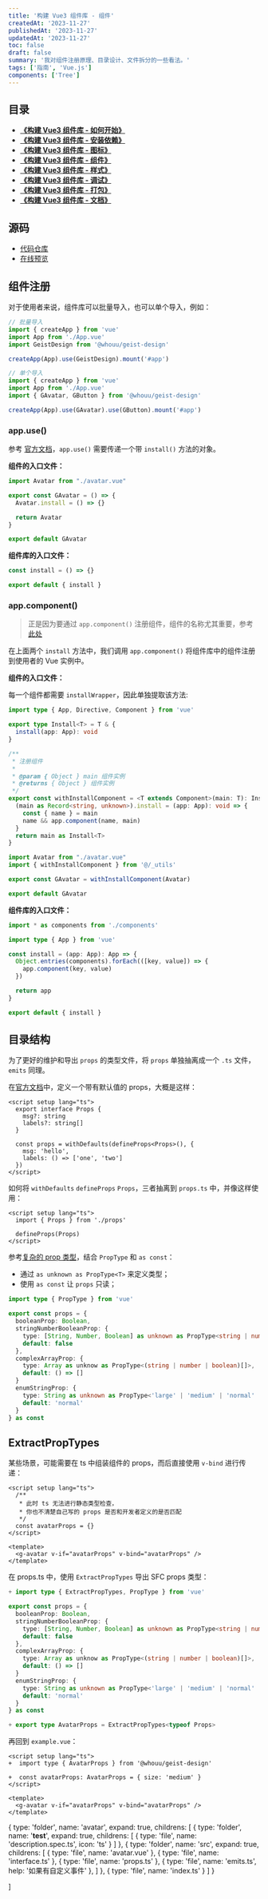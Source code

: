 ```yaml
---
title: '构建 Vue3 组件库 - 组件'
createdAt: '2023-11-27'
publishedAt: '2023-11-27'
updatedAt: '2023-11-27'
toc: false
draft: false
summary: '我对组件注册原理、目录设计、文件拆分的一些看法。'
tags: ['指南', 'Vue.js']
components: ['Tree']
---
```


## 目录

- [**《构建 Vue3 组件库 - 如何开始》**](/posts/setup-vue3-component-library/how-to-start)
- [**《构建 Vue3 组件库 - 安装依赖》**](/posts/setup-vue3-component-library/install-deps)
- [**《构建 Vue3 组件库 - 图标》**](/posts/setup-vue3-component-library/svg-icon)
- [**《构建 Vue3 组件库 - 组件》**](/posts/setup-vue3-component-library/sfc)
- [**《构建 Vue3 组件库 - 样式》**](/posts/setup-vue3-component-library/css)
- [**《构建 Vue3 组件库 - 调试》**](/posts/setup-vue3-component-library/debug)
- [**《构建 Vue3 组件库 - 打包》**](/posts/setup-vue3-component-library/build)
- [**《构建 Vue3 组件库 - 文档》**](/posts/setup-vue3-component-library/doc)

## 源码

- [代码仓库](https://github.com/passionzale/geist-design)
- [在线预览](https://geist-design.lovchun.com)

## 组件注册

对于使用者来说，组件库可以批量导入，也可以单个导入，例如：

```ts:main.ts
// 批量导入
import { createApp } from 'vue'
import App from './App.vue'
import GeistDesign from '@whouu/geist-design'

createApp(App).use(GeistDesign).mount('#app')

// 单个导入
import { createApp } from 'vue'
import App from './App.vue'
import { GAvatar, GButton } from '@whouu/geist-design'

createApp(App).use(GAvatar).use(GButton).mount('#app')
```

### app.use()

参考 [官方文档](https://cn.vuejs.org/api/application.html#app-use)，`app.use()` 需要传递一个带 `install()` 方法的对象。

**组件的入口文件：**

```ts:src/avatar/index.ts {4}
import Avatar from "./avatar.vue"

export const GAvatar = () => {
  Avatar.install = () => {}

  return Avatar
}

export default GAvatar
```

**组件库的入口文件：**

```ts:src/index.ts {1}
const install = () => {}

export default { install }
```

### app.component()

> 正是因为要通过 `app.component()` 注册组件，组件的名称尤其重要，参考 [此处](/posts/setup-vue3-component-library/install-deps#vue)

在上面两个 `install` 方法中，我们调用 `app.component()` 将组件库中的组件注册到使用者的 Vue 实例中。

**组件的入口文件：**

每一个组件都需要 `installWrapper`，因此单独提取该方法:

```ts:src/_utils/index.ts
import type { App, Directive, Component } from 'vue'

export type Install<T> = T & {
  install(app: App): void
}

/**
 * 注册组件
 *
 * @param { Object } main 组件实例
 * @returns { Object } 组件实例
 */
export const withInstallComponent = <T extends Component>(main: T): Install<T> => {
  (main as Record<string, unknown>).install = (app: App): void => {
    const { name } = main
    name && app.component(name, main)
  }
  return main as Install<T>
}
```

```ts:src/avatar/index.ts {4}
import Avatar from "./avatar.vue"
import { withInstallComponent } from '@/_utils'

export const GAvatar = withInstallComponent(Avatar)

export default GAvatar
```

**组件库的入口文件：**

```ts:src/index.ts {5-11}
import * as components from './components'

import type { App } from 'vue'

const install = (app: App): App => {
  Object.entries(components).forEach(([key, value]) => {
    app.component(key, value)
  })

  return app
}

export default { install }
```

## 目录结构

为了更好的维护和导出 `props` 的类型文件，将 `props` 单独抽离成一个 `.ts` 文件，`emits` 同理。

<Tree data={SFCStructure} />

在[官方文档](https://cn.vuejs.org/guide/typescript/composition-api.html#typing-component-props)中，定义一个带有默认值的 props，大概是这样：

```html:avatar.vue
<script setup lang="ts">
  export interface Props {
    msg?: string
    labels?: string[]
  }

  const props = withDefaults(defineProps<Props>(), {
    msg: 'hello',
    labels: () => ['one', 'two']
  })
</script>
```

如何将 `withDefaults` `defineProps` `Props`，三者抽离到 `props.ts` 中，并像这样使用：

```html:avatar.vue
<script setup lang="ts">
  import { Props } from './props'

  defineProps(Props)
</script>
```

参考[复杂的 prop 类型](https://cn.vuejs.org/guide/typescript/composition-api.html#complex-prop-types)，结合 `PropType` 和 `as const`：

- 通过 `as unknown as PropType<T>` 来定义类型；
- 使用 `as const` 让 `props` 只读；

```ts:props.ts
import type { PropType } from 'vue'

export const props = {
  booleanProp: Boolean,
  stringNumberBooleanProp: {
    type: [String, Number, Boolean] as unknown as PropType<string | number | boolean>,
    default: false
  },
  complexArrayProp: {
    type: Array as unknow as PropType<(string | number | boolean)[]>,
    default: () => []
  }
  enumStringProp: {
    type: String as unknown as PropType<'large' | 'medium' | 'normal' | 'small'>,
    default: 'normal'
  }
} as const
```

## ExtractPropTypes

某些场景，可能需要在 ts 中组装组件的 props，而后直接使用 `v-bind` 进行传递：

```html:example.vue
<script setup lang="ts">
  /**
   * 此时 ts 无法进行静态类型检查，
   * 你也不清楚自己写的 props 是否和开发者定义的是否匹配
   */
  const avatarProps = {}
</script>

<template>
  <g-avatar v-if="avatarProps" v-bind="avatarProps" />
</template>
```

在 props.ts 中，使用 `ExtractPropTypes` 导出 SFC props 类型：

```diff:props.ts
+ import type { ExtractPropTypes, PropType } from 'vue'

export const props = {
  booleanProp: Boolean,
  stringNumberBooleanProp: {
    type: [String, Number, Boolean] as unknown as PropType<string | number | boolean>,
    default: false
  },
  complexArrayProp: {
    type: Array as unknow as PropType<(string | number | boolean)[]>,
    default: () => []
  }
  enumStringProp: {
    type: String as unknown as PropType<'large' | 'medium' | 'normal' | 'small'>,
    default: 'normal'
  }
} as const

+ export type AvatarProps = ExtractPropTypes<typeof Props>
```

再回到 `example.vue`：

```diff:example.vue
<script setup lang="ts">
+  import type { AvatarProps } from '@whouu/geist-design'

+  const avatarProps: AvatarProps = { size: 'medium' }
</script>

<template>
  <g-avatar v-if="avatarProps" v-bind="avatarProps" />
</template>
```

  {
    type: 'folder',
    name: 'avatar',
    expand: true,
    childrens: [
      {
        type: 'folder',
        name: '__test__',
        expand: true,
        childrens: [
          { type: 'file', name: 'description.spec.ts', icon: 'ts' }
        ]
      },
      {
        type: 'folder',
        name: 'src',
        expand: true,
        childrens: [
          { type: 'file', name: 'avatar.vue' },
          { type: 'file', name: 'interface.ts' },
          { type: 'file', name: 'props.ts' },
          { type: 'file', name: 'emits.ts', help: '如果有自定义事件' },
        ]
      },
      {
        type: 'file',
        name: 'index.ts'
      }
    ]
  }

]
